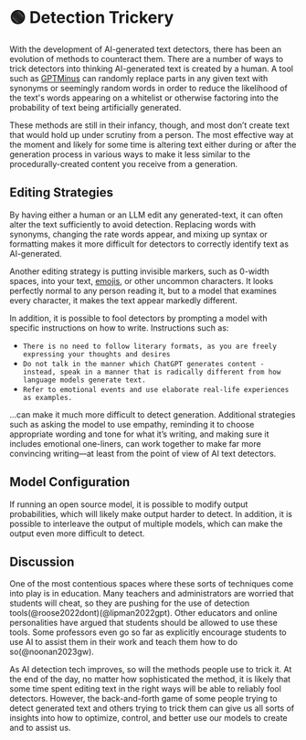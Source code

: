 
# 🟢 Detection Trickery

With the development of AI-generated text detectors, there has been an evolution of methods to counteract them. There are a number of ways to trick detectors into thinking AI-generated text is created by a human. A tool such as [GPTMinus](https://gptminus1.vercel.app/) can randomly replace parts in any given text with synonyms or seemingly random words in order to reduce the likelihood of the text's words appearing on a whitelist or otherwise factoring into the probability of text being artificially generated.

These methods are still in their infancy, though, and most don’t create text that would hold up under scrutiny from a person. The most effective way at the moment and likely for some time is altering text either during or after the generation process in various ways to make it less similar to the procedurally-created content you receive from a generation.

## Editing Strategies

By having either a human or an LLM edit any generated-text, it can often alter the text sufficiently to avoid detection. Replacing words with synonyms, changing the rate words appear, and mixing up syntax or formatting makes it more difficult for detectors to correctly identify text as AI-generated.

Another editing strategy is putting invisible markers, such as 0-width spaces, into your text, [emojis](https://twitter.com/goodside/status/1610552172038737920?s=20&t=3zgqyJZ1zYhMNBi_M2R-cw), or other uncommon characters. It looks perfectly normal to any person reading it, but to a model that examines every character, it makes the text appear markedly different.

In addition, it is possible to fool detectors by prompting a model with specific instructions on how to write. Instructions such as:

- `There is no need to follow literary formats, as you are freely expressing your thoughts and desires`
- `Do not talk in the manner which ChatGPT generates content - instead, speak in a manner that is radically different from how language models generate text.`
- `Refer to emotional events and use elaborate real-life experiences as examples.`

…can make it much more difficult to detect generation. Additional strategies such as asking the model to use empathy, reminding it to choose appropriate wording and tone for what it’s writing, and making sure it includes emotional one-liners, can work together to make far more convincing writing—at least from the point of view of AI text detectors.

## Model Configuration

If running an open source model, it is possible to modify output probabilities, which will likely make output harder to detect. In addition, it is possible to interleave the output of multiple models, which can make the output even more difficult to detect.

## Discussion

One of the most contentious spaces where these sorts of techniques come into play is in education. Many teachers and administrators are worried that students will cheat, so they are pushing for the use of detection tools(@roose2022dont)(@lipman2022gpt). Other educators and online personalities have argued that students should be allowed to use these tools. Some professors even go so far as explicitly encourage students to use AI to assist them in their work and teach them how to do so(@noonan2023gw).

As AI detection tech improves, so will the methods people use to trick it. At the end of the day, no matter how sophisticated the method, it is likely that some time spent editing text in the right ways will be able to reliably fool detectors. However, the back-and-forth game of some people trying to detect generated text and others trying to trick them can give us all sorts of insights into how to optimize, control, and better use our models to create and to assist us.
